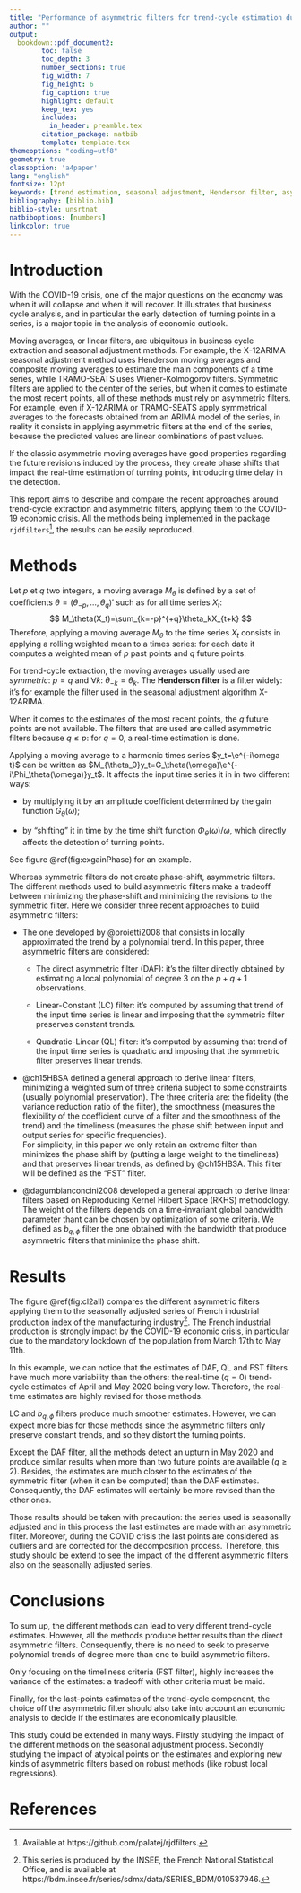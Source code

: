 ```yaml
---
title: "Performance of asymmetric filters for trend-cycle estimation during the COVID-19 crisis"
author: ""
output:
  bookdown::pdf_document2:
        toc: false
        toc_depth: 3
        number_sections: true
        fig_width: 7
        fig_height: 6
        fig_caption: true
        highlight: default
        keep_tex: yes
        includes:
          in_header: preamble.tex
        citation_package: natbib
        template: template.tex
themeoptions: "coding=utf8"
geometry: true
classoption: 'a4paper'
lang: "english"
fontsize: 12pt
keywords: [trend estimation, seasonal adjustment, Henderson filter, asymmetric filters, R]
bibliography: [biblio.bib]
biblio-style: unsrtnat
natbiboptions: [numbers]
linkcolor: true
---
```



# Introduction


With the COVID-19 crisis, one of the major questions on the economy was when it will collapse and when it will recover. 
It illustrates that business cycle analysis, and in particular the early detection of turning points in a series, is a major topic in the analysis of economic outlook.

Moving averages, or linear filters, are ubiquitous in business cycle extraction and seasonal adjustment methods. 
For example, the X-12ARIMA seasonal adjustment method uses Henderson moving averages and composite moving averages to estimate the main components of a time series, while TRAMO-SEATS uses Wiener-Kolmogorov filters. 
Symmetric filters are applied to the center of the series, but when it comes to estimate the most recent points, all of these methods must rely on asymmetric filters. 
For example, even if X-12ARIMA or TRAMO-SEATS apply symmetrical averages to the forecasts obtained from an ARIMA model of the series, in reality it consists in applying asymmetric filters at the end of the series, because the predicted values are linear combinations of past values.

If the classic asymmetric moving averages have good properties regarding the future revisions induced by the process, they create phase shifts that impact the real-time estimation of turning points, introducing time delay in the detection.

This report aims to describe and compare the recent approaches around trend-cycle extraction and asymmetric filters, applying them to the COVID-19 economic crisis.
All the methods being implemented in the \faIcon{r-project} package `rjdfilters`^[Available at https://github.com/palatej/rjdfilters.], the results can be easily reproduced.


# Methods

Let $p$ et $q$ two integers, a moving average $M_\theta$ is defined by a set of coefficients $\theta=(\theta_{-p},\dots,\theta_{q})'$ such as for all time series $X_t$:
$$
M_\theta(X_t)=\sum_{k=-p}^{+q}\theta_kX_{t+k}
$$
Therefore, applying a moving average $M_\theta$ to the time series $X_t$ consists in applying a rolling weighted mean to a times series: for each date it computes a weighted mean of $p$ past points and $q$ future points.

For trend-cycle extraction, the moving averages usually used are *symmetric*: $p=q$ and $\forall k:\:\theta_{-k} = \theta_k$. 
The **Henderson filter** is a filter widely: it's for example the filter used in the seasonal adjustment algorithm X-12ARIMA. 

When it comes to the estimates of the most recent points, the $q$ future points are not available. 
The filters that are used are called asymmetric filters because $q\leq p$: for $q=0$, a real-time estimation is done.

Applying a moving average to a harmonic times series $y_t=\e^{-i\omega t}$ can be written as $M_{\theta_0}y_t=G_\theta(\omega)\e^{-i\Phi_\theta(\omega)}y_t$. It affects the input time series it in in two different ways:

- by multiplying it by an amplitude coefficient determined by the gain function $G_{\theta}\left(\omega\right)$;

- by "shifting" it in time by the time shift function $\Phi_\theta(\omega)/\omega$, which directly affects the detection of turning points.

See figure \@ref(fig:exgainPhase) for an example.

\begin{figure}[!ht]
\pgfplotsset{width=\textwidth,height=6cm,every axis legend/.append style={font=\footnotesize,
  at={(0.5,-0.1)},
  anchor=north}
    }
\begin{tikzpicture}
\begin{axis}[
legend columns=2,
legend style = {fill=none , fill opacity=0, draw opacity=1,text opacity=1},
xtick={0,3.14159,...,15.70795},
xticklabels={0,$\pi$,$2\pi$,$3\pi$,$4\pi$,$5\pi$} 
]
\addplot[domain=0:5*pi,smooth,samples=300]    plot (\x,{sin(\x * (pi/2) r)});
\addlegendentry{$X_t(\pi/2)$}
\addplot[domain=0:5*pi,smooth,samples=300, dashed]    
  plot (\x,{1/2*sin(\x* pi/2 r )+1/2*sin((\x -1) * pi/2 r)});
\addlegendentry{$M_{\theta_0}X_t(\pi/2)$}
\draw[<->](axis cs: 1.5,1)--(axis cs: 1.5,0.7071068)
  node[pos=0.5, right]{\scriptsize $G_{\theta_0}(\pi/2)$};
\draw[<->] (axis cs: 3, -0.70710680-0.05)--(axis cs: 3.5,-0.7071068-0.05) 
  node[pos=0.5, below right]{\scriptsize $\Phi_{\theta_0}(\pi/2)$};
\end{axis}
\end{tikzpicture}
\caption{Smoothing of the time series $y_t=\sin(\omega t)$ by the moving average $M_{\theta_0}y_t=\frac{1}{2}y_{t-1}+\frac{1}{2}y_{t}$ for $\omega=\pi/2$.}\label{fig:exgainPhase}
\end{figure}

Whereas symmetric filters do not create phase-shift, asymmetric filters. 
The different methods used to build asymmetric filters make a tradeoff between minimizing the phase-shift and minimizing the revisions to the symmetric filter.
Here we consider three recent approaches to build asymmetric filters:

- The one developed by @proietti2008 that consists in locally approximated the trend by a polynomial trend. In this paper, three asymmetric filters are considered:

  * The direct asymmetric filter (DAF): it's the filter directly obtained by estimating a local polynomial of degree 3 on the $p+q+1$ observations.
  
  * Linear-Constant (LC) filter: it's computed by assuming that trend of the input time series is linear and imposing that the symmetric filter preserves constant trends.
  
  * Quadratic-Linear (QL) filter: it's computed by assuming that trend of the input time series is quadratic and imposing that the symmetric filter preserves linear trends.
  
- @ch15HBSA defined a general approach to derive linear filters, minimizing a weighted sum of three criteria subject to some constraints (usually polynomial preservation).
The three criteria are: the fidelity (the variance reduction ratio of the filter), the smoothness (measures the flexibility of the coefficient curve of a filter and the smoothness of the trend) and the timeliness (measures the phase shift between input and output series for specific frequencies).  
For simplicity, in this paper we only retain an extreme filter than minimizes the phase shift by (putting a large weight to the timeliness) and that preserves linear trends, as defined by @ch15HBSA. 
This filter will be defined as the "FST" filter.

- @dagumbianconcini2008 developed a general approach to derive linear filters based on Reproducing Kernel Hilbert Space (RKHS) methodology. 
The weight of the filters depends on a time-invariant global bandwidth parameter thant can be chosen by optimization of some criteria.
We defined as $b_{q,\phi}$ filter the one obtained with the bandwidth that produce asymmetric filters that minimize the phase shift.


# Results

The figure \@ref(fig:cl2all) compares the different asymmetric filters applying them to the seasonally adjusted series of French industrial production index of the manufacturing industry^[This series is produced by the INSEE, the French National Statistical Office, and is available at https://bdm.insee.fr/series/sdmx/data/SERIES_BDM/010537946.]. 
The French industrial production is strongly impact by the COVID-19 economic crisis, in particular due to the mandatory lockdown of the population from March 17th to May 11th.

<!-- \begin{figure}[!ht] -->
<!-- \animategraphics[autoplay,loop,width=0.99\textwidth,controls]{2}{img/illustration_}{1}{5} -->
<!-- \caption{Application of asymmetric filters to the French industrial production index (IPI) of manufacture of motor vehicles, trailers and semi-trailers.}\label{fig:cl2all}\footnotesize -->
<!-- \emph{Note: The symmetric trend is the one computed by a symmetric 13-terms Henderson filter.} -->

<!-- \emph{To see the animation, the PDF must be open with Acrobat Reader, KDE Okular, PDF-XChange or Foxit Reader. -->
<!-- Otherwise you will only be able to see the results for the DAF filter.} -->
<!-- \end{figure} -->

\begin{figure}[!ht]
\animategraphics[autoplay,loop,width=0.99\textwidth,controls]{2}{img/illustrationfr_}{1}{5}
\caption{Application of asymmetric filters to the French industrial production index (IPI) of manufacturing industry.}\label{fig:cl2all}\footnotesize
\emph{Note: The symmetric trend is the one computed by a symmetric 13-terms Henderson filter.}

\emph{To see the animation, the PDF must be open with Acrobat Reader, KDE Okular, PDF-XChange or Foxit Reader.
Otherwise you will only be able to see the results for the DAF filter.}
\end{figure}

In this example, we can notice that the estimates of DAF, QL and FST filters have much more variability than the others: the real-time ($q=0$) trend-cycle estimates of April and May 2020 being very low. 
Therefore, the real-time estimates are highly revised for those methods.

LC and $b_{q,\phi}$ filters produce much smoother estimates.
However, we can expect more bias for those methods since the asymmetric filters only preserve constant trends, and so they distort the turning points. 

Except the DAF filter, all the methods detect an upturn in May 2020 and produce similar results when more than two future points are available ($q\geq 2$). 
Besides, the estimates are much closer to the estimates of the symmetric filter (when it can be computed) than the DAF estimates.
Consequently, the DAF estimates will certainly be more revised than the other ones.

Those results should be taken with precaution: the series used is seasonally adjusted and in this process the last estimates are made with an asymmetric filter. 
Moreover, during the COVID crisis the last points are considered as outliers and are corrected for the decomposition process. 
Therefore, this study should be extend to see the impact of the different asymmetric filters also on the seasonally adjusted series.

# Conclusions

To sum up, the different methods can lead to very different trend-cycle estimates. 
However, all the methods produce better results than the direct asymmetric filters.
Consequently, there is no need to seek to preserve polynomial trends of degree more than one to build asymmetric filters.

Only focusing on the timeliness criteria (FST filter), highly increases the variance of the estimates: a tradeoff with other criteria must be maid.

Finally, for the last-points estimates of the trend-cycle component, the choice off the asymmetric filter should also take into account an economic analysis to decide if the estimates are economically plausible.

This study could be extended in many ways. 
Firstly studying the impact of the different methods on the seasonal adjustment process. Secondly studying the impact of atypical points on the estimates and exploring new kinds of asymmetric filters based on robust methods (like robust local regressions). 


# References {.unnumbered}



